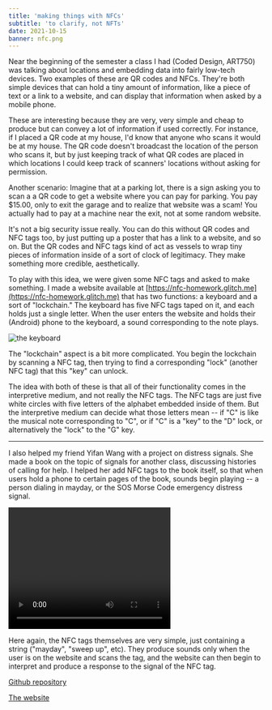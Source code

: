 ```yaml
---
title: 'making things with NFCs'
subtitle: 'to clarify, not NFTs'
date: 2021-10-15
banner: nfc.png
---
```



Near the beginning of the semester a class I had (Coded Design, ART750) was
talking about locations and embedding data into fairly low-tech devices. Two
examples of these are QR codes and NFCs. They're both simple devices that can
hold a tiny amount of information, like a piece of text or a link to a website,
and can display that information when asked by a mobile phone.

These are interesting because they are very, very simple and cheap to produce
but can convey a lot of information if used correctly. For instance, if I placed
a QR code at my house, I'd know that anyone who scans it would be at my house.
The QR code doesn't broadcast the location of the person who scans it, but by
just keeping track of what QR codes are placed in which locations I could keep
track of scanners' locations without asking for permission.

Another scenario: Imagine that at a parking lot, there is a sign asking you to
scan a a QR code to get a website where you can pay for parking. You pay $15.00,
only to exit the garage and to realize that website was a scam! You actually had
to pay at a machine near the exit, not at some random website.

It's not a big security issue really. You can do this without QR codes and NFC
tags too, by just putting up a poster that has a link to a website, and so on.
But the QR codes and NFC tags kind of act as vessels to wrap tiny pieces of
information inside of a sort of clock of legitimacy. They make something more
credible, aesthetically.

To play with this idea, we were given some NFC tags and asked to make something.
I made a website available at
[https://nfc-homework.glitch.me](https://nfc-homework.glitch.me) that has two
functions: a keyboard and a sort of "lockchain." The keyboard has five NFC tags
taped on it, and each holds just a single letter. When the user enters the
website and holds their (Android) phone to the keyboard, a sound corresponding
to the note plays.

![the keyboard](nfc.png)

The "lockchain" aspect is a bit more complicated. You begin the lockchain by
scanning a NFC tag, then trying to find a corresponding "lock" (another NFC tag)
that this "key" can unlock.

The idea with both of these is that all of their functionality comes in the
interpretive medium, and not really the NFC tags. The NFC tags are just five
white circles with five letters of the alphabet embedded inside of them. But the
interpretive medium can decide what those letters mean -- if "C" is like the
musical note corresponding to "C", or if "C" is a "key" to the "D" lock, or
alternatively the "lock" to the "G" key.

---

I also helped my friend Yifan Wang with a project on distress signals. She made
a book on the topic of signals for another class, discussing histories of
calling for help. I helped her add NFC tags to the book itself, so that when
users hold a phone to certain pages of the book, sounds begin playing -- a
person dialing in mayday, or the SOS Morse Code emergency distress signal.

<video width="320" height="240" controls>
  <source src={Video} type="video/mp4" />
</video>

Here again, the NFC tags themselves are very simple, just containing a string
("mayday", "sweep up", etc). They produce sounds only when the user is on the
website and scans the tag, and the website can then begin to interpret and
produce a response to the signal of the NFC tag.

[Github repository](https://github.com/18kimn/distress-signals)

[The website](https://distres-signals.org)
